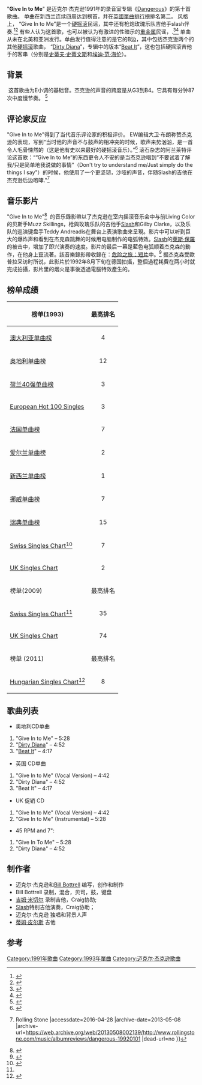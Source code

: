 {{Infobox single
| Name        = Give In to Me
| Cover       = <!-- 檔案不存在 Giveintomesinglecover.jpg ，可從英文維基百科取得 -->
| Artist      = [[迈克尔·杰克逊|迈克尔·杰克逊]]
| Album       = [[Dangerous_(迈克尔·杰克逊专辑)|Dangerous]]
| Released    = 1993年2月15日
| Format      = [[单CD|CD]], [[Gramophone_record|7"]], [[录音带|录音带]]
| Recorded    = 1990年5－6月, 11月， 1991年10月29日
| Genre       = [[硬摇滚|硬摇滚]]
| Length      = 5:28 <small>(album version)</small><br>4:42 <small>(vocal version)</small>
| Label       = [[史诗唱片|史诗唱片]]
| Writer      = 迈克尔·杰克逊<br>[[Bill_Bottrell|Bill Bottrell]]
| Producer    = 迈克尔·杰克逊<br>Bill Bottrell
| Chronology  = [[迈克尔·杰克逊|迈克尔·杰克逊]]
| Last single = "[[Heal_the_World|Heal the World]]"<br>(1992)
| This single = "'''Give In to Me'''"<br>(1993)
| Next single = "[[Whatzupwitu|Whatzupwitu]]"<br>(1993)
| Misc        = {{Extra chronology
| Artist      = [[Slash_(musician)|Slash]]
| Type        = Single
| Last single = 
| This single = '''"Give In to Me"'''<br>(1993)
| Next single = "[[Fix_(song)|Fix]]"<br>(1997)
}}
{{External music video|1=[http://www.youtube.com/watch?v=LJ7qXHjxj_0 "Give In To Me"] on YouTube}}
}}
"'''Give In to Me'''" 是迈克尔·杰克逊1991年的录音室专辑《[[Dangerous|Dangerous]]》的第十首歌曲。 单曲在新西兰连续四周达到榜首，并在[[英國單曲排行榜|英國單曲排行榜]]排名第二。 风格上， “Give In to Me”是一个[[硬摇滚|硬摇滚]]民谣，其中还有枪炮玫瑰乐队吉他手slash伴奏.<ref name="campbell (1993) 309">{{Cite book|url=http://books.google.com/books?id=BVC9zltjf-EC&source=gbs_navlinks_s|title=Michael Jackson: The King of Pop|last=Campbell|first=Lisa|publisher=Branden Books|accessdate=October 16, 2010|year=1993|isbn=978-0-8283-1957-7|page=309|archive-date=2016-07-29|archive-url=https://web.archive.org/web/20160729181339/https://books.google.com/books?id=BVC9zltjf-EC&source=gbs_navlinks_s|dead-url=no}}</ref><ref name="hamilton dangerous">{{Cite news|url=http://pqasb.pqarchiver.com/thestar/access/515018501.html?dids=515018501:515018501&FMT=ABS&FMTS=ABS:FT&type=current&date=Nov+22%2C+1991&author=Nick+Krewen&pub=The+Spectator&desc=Shrewd+and+Dangerous&pqatl=google|title=Shrewd and Dangerous|last=Krewen|first=Nick|date=November 22, 1991|newspaper=The Hamilton Spectator|accessdate=October 16, 2010|quote=Jackson also wants to reach a rock audience, so Guns 'N' Roses guitarist Slash contributes his two cents in Black Or White and Give In To Me, while Heavy D. splices in some rap at appropriate moments|archive-date=2012-11-04|archive-url=https://web.archive.org/web/20121104064243/http://pqasb.pqarchiver.com/thestar/access/515018501.html?dids=515018501:515018501&FMT=ABS&FMTS=ABS:FT&type=current&date=Nov+22,+1991&author=Nick+Krewen&pub=The+Spectator&desc=Shrewd+and+Dangerous&pqatl=google|dead-url=no}}</ref> 有些人认为这首歌，也可以被认为有激进的性暗示的[[重金属|重金属]]民谣，.<ref name="Atlantic (1992) 101">{{Cite book|url=http://books.google.com/books?id=iMkmAQAAIAAJ&q=%22Give+In+to+Me%22+heavy+metal&dq=%22Give+In+to+Me%22+heavy+metal&hl=en&ei=XrrdTKKFAcP_lge5tpWRDQ&sa=X&oi=book_result&ct=result&resnum=1&ved=0CB8Q6AEwAA|title=The Atlantic, Volume 269|last=|first=|publisher=Atlantic Monthly Co|accessdate=November 12, 2010|year=1992|isbn=|page=101|archive-date=2016-08-01|archive-url=https://web.archive.org/web/20160801202106/https://books.google.com/books?id=iMkmAQAAIAAJ&q=%22Give+In+to+Me%22+heavy+metal&dq=%22Give+In+to+Me%22+heavy+metal&hl=en&ei=XrrdTKKFAcP_lge5tpWRDQ&sa=X&oi=book_result&ct=result&resnum=1&ved=0CB8Q6AEwAA|dead-url=no}}</ref><ref name="campbell (1993) 325-326">{{Cite book|url=http://books.google.com/books?id=BVC9zltjf-EC&source=gbs_navlinks_s|title=Michael Jackson: The King of Pop|last=Campbell|first=Lisa|publisher=Branden Books|accessdate=December 7, 2010|year=1993|isbn=978-0-8283-1957-7|pages=325–326|archive-date=2016-07-29|archive-url=https://web.archive.org/web/20160729181339/https://books.google.com/books?id=BVC9zltjf-EC&source=gbs_navlinks_s|dead-url=no}}</ref> 单曲从未在北美和亚洲发行。单曲发行值得注意的是它的B边，其中包括杰克逊两个的其他[[硬摇滚|硬摇滚]]歌曲， “[[Dirty_Diana|Dirty Diana]]”，专辑中的版本“[[Beat_It|Beat It]]”，这也包括硬摇滚吉他手的客串（分别是[[史蒂夫·史蒂文斯|史蒂夫·史蒂文斯]]和[[埃迪·范·海伦|埃迪·范·海伦]]）。

== 背景 ==
 这首歌曲为E小调的基础音。杰克逊的声音的跨度是从G3到B4。它具有每分钟87次中度慢节奏。
<ref name="sheet">{{Cite web|url=http://www.musicnotes.com/sheetmusic/mtdFPE.asp?ppn=MN0075738|title=Give In To Me– Michael Jackson Digital Sheet Music (Digital Download)|accessdate=2012-07-13|work=MusicNotes.com|publisher=[[Alfred_Publishing|Alfred Publishing Co. Inc]]}}</ref>

== 评论家反应 ==
"Give In to Me"得到了当代音乐评论家的积极评价。 EW编辑大卫·布朗称赞杰克逊的表现，写到“当时他的声音不与鼓声的相冲突的时候，歌声来势汹汹，是一首令人毛骨悚然的（这是他有史以来最好的硬摇滚音乐）。”<ref>{{Cite news|url=http://www.ew.com/ew/article/0,,316329,00.html|title=Music Review: Dangerous, by Michael Jackson|date=November 29, 1991|work=Entertainment Weekly|accessdate=2016-04-28|archive-date=2012-09-15|archive-url=https://www.webcitation.org/6AhOW4cHr?url=http://www.ew.com/ew/article/0,,316329,00.html|dead-url=no}}</ref> 滚石杂志的阿兰莱特评论这首歌：““Give In to Me”的东西更令人不安的是当杰克逊唱到“不要试着了解我/只是简单地我说做的事情”（Don't try to understand me/Just simply do the things I say"）的时候，他使用了一个更坚韧，沙哑的声音，伴随Slash的吉他在杰克逊后边咆哮."<ref>{{Cite web |url=http://www.rollingstone.com/music/albumreviews/dangerous-19920101 |title=Michael Jackson Dangerous Album Review {{!}} Rolling Stone |accessdate=2016-04-28 |archive-date=2013-05-08 |archive-url=https://web.archive.org/web/20130508002139/http://www.rollingstone.com/music/albumreviews/dangerous-19920101 |dead-url=no }}</ref>

== 音乐影片 ==
"Give In to Me"<ref>{{Cite web |url=https://www.youtube.com/watch?v=LJ7qXHjxj_0&list=PLD0B009A7933C12F4 |title=Michael Jackson – Give In To Me – YouTube |accessdate=2016-04-28 |archive-date=2019-02-16 |archive-url=https://web.archive.org/web/20190216060556/https://www.youtube.com/watch?v=LJ7qXHjxj_0&list=PLD0B009A7933C12F4 |dead-url=no }}</ref>  的音乐錄影帶以了杰克逊在室内摇滚音乐会中与前Living Color的贝斯手Muzz Skillings，枪與玫瑰乐队的吉他手[[Slash|Slash]]和Gilby Clarke，以及乐队的巡演键盘手Teddy Andreadis在舞台上表演歌曲來呈現。影片中可以听到巨大的爆炸声和看到在杰克森跳舞的时候用电脑制作的电弧特效。[[Slash|Slash]]的[[Les_Paul|萊斯·保羅]]的被击中，增加了即兴演奏的速度。影片的最后一幕是藍色电弧顺着杰克森的動作，在他身上竄流著。該音樂錄影帶收錄在：[[危险之旅：短片|危险之旅：短片]]中。<ref>{{Cite web |url=https://itunes.apple.com/ca/music-video/give-in-to-me-michael-jacksons/id405410854 |title=iTunes – Music Videos – Give In to Me (Michael Jackson's Vision) by Michael Jackson |accessdate=2016-04-28 |archive-date=2018-07-20 |archive-url=https://web.archive.org/web/20180720081104/https://itunes.apple.com/ca/music-video/give-in-to-me-michael-jacksons/id405410854 |dead-url=no }}</ref> 据杰克森受歐普拉采访时所说，此影片於1992年8月下旬在德国拍攝，整個過程耗費在两小时就完成拍攝，影片里的烟火是事後透過電腦特效產生的。

== 榜单成绩 ==
{| class="wikitable sortable"
!榜单(1993)
! align="center" |最高排名
|-
|align="left"| [[澳大利亚单曲榜|澳大利亚单曲榜]]
|align="center"|4
|-
|align="left"| [[Ö3單曲榜|奥地利单曲榜]]
|align="center"|12
|-
|align="left"| [[荷兰40强单曲榜|荷兰40强单曲榜]]
|align="center"|3
|-
|align="left"| [[European_Hot_100_Singles|European Hot 100 Singles]]
|align="center"|3
|-
|align="left"| [[法国单曲榜|法国单曲榜]]
|align="center"|7
|-
|align="left"| [[爱尔兰单曲榜|爱尔兰单曲榜]]
|align="center"|2
|-
|align="left"| [[新西兰单曲榜|新西兰单曲榜]]
|align="center"|1
|-
|align="left"| [[挪威单曲榜|挪威单曲榜]]
|align="center"|7
|-
|align="left"| [[瑞典单曲榜|瑞典单曲榜]]
|align="center"|15
|-
|align="left"| [[Swiss_Singles_Chart|Swiss Singles Chart]]<ref name="switzerland">{{Cite web|url=http://hitparade.ch/showitem.asp?interpret=Michael+Jackson&titel=Give+In+To+Me&cat=s|title=Swiss Singles Chart Archives|accessdate=July 18, 2009|work=Hitparade.ch|publisher=|archive-date=2011-11-14|archive-url=https://web.archive.org/web/20111114041803/http://hitparade.ch/showitem.asp?interpret=Michael+Jackson&titel=Give+In+To+Me&cat=s|dead-url=no}}</ref>
|align="center"|7
|-
|align="left"| [[英國單曲排行榜|UK Singles Chart]]
|align="center"|2
|-
!榜单(2009)
! align="center" |最高排名
|-
|align="left"|[[瑞士单曲榜|Swiss Singles Chart]]<ref name="switzerland"/>
|align="center"|35
|-
|align="left"|[[英國單曲排行榜|UK Singles Chart]]
|align="center"|74
|-
!榜单 (2011)
! align="center" |最高排名
|-
|align="left"|[[匈牙利单曲榜|Hungarian Singles Chart]]<ref name="hungary">{{Cite web|url=http://www.mahasz.hu/?menu=slagerlistak&menu2=archivum&lista=kislemez&ev=2011&het=4&submit_=Keres%E9s|title=Hungarian Singles Chart Archives|accessdate=February 3, 2011|work=Mahasz|publisher=|archive-date=2019-10-16|archive-url=https://web.archive.org/web/20191016232838/http://www.mahasz.hu/?menu=slagerlistak&menu2=archivum&lista=kislemez&ev=2011&het=4&submit_=Keres%EF%BF%BDs|dead-url=no}}</ref>
|align="center"|8
|}

== 歌曲列表 ==
* 奥地利CD单曲
# "Give In to Me" – 5:28
# "[[Dirty_Diana|Dirty Diana]]" – 4:52
# "[[Beat_It|Beat It]]" – 4:17
* 英国 CD单曲
# "Give In to Me" (Vocal Version) – 4:42
# "Dirty Diana" – 4:52
# "Beat It" – 4:17
* UK 促销 CD
# "Give In to Me" (Vocal Version) – 4:42
# "Give In to Me" (Instrumental) – 5:28
* 45 RPM and 7":
# "Give In To Me" – 5:28
# "Dirty Diana" – 4:52

== 制作者 ==
* 迈克尔·杰克逊和[[Bill_Bottrell|Bill Bottrell]] 编写，创作和制作 
* Bill Bottrell 录制，混合，贝司，鼓，键盘 
* [[吉姆·米切尔|吉姆·米切尔]] 录制吉他，Craig协助; 
* [[Slash|Slash]]特别吉他演奏，Craig协助； 
* 迈克尔·杰克逊 独唱和背景人声 
* [[蒂姆·皮尔斯|蒂姆·皮尔斯]] 吉他

== 参考 ==
{{Reflist|30em}}
[[Category:1991年歌曲|Category:1991年歌曲]]
[[Category:1993年單曲|Category:1993年單曲]]
[[Category:迈克尔·杰克逊歌曲|Category:迈克尔·杰克逊歌曲]]

{{Michael Jackson单曲}}